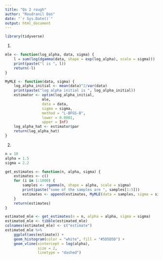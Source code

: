 ```yaml
---
title: "Qs 2 rough"
author: "Roudranil Das"
date: "`r Sys.Date()`"
output: html_document
---
```


```r
library(tidyverse)
```

1. 
```r
mle <- function(log_alpha, data, sigma) {
    l = sum(log(dgamma(data, shape = exp(log_alpha), scale = sigma)))
    print(paste("l is ", l))
    return(-l)
}

MyMLE <- function(data, sigma) {
    log_alpha_initial <- mean(data)^2/var(data)
    print(paste("log alpha initial is ", log_alpha_initial))
    estimator <- optim(log_alpha_initial,
                 mle,
                 data = data,
                 sigma = sigma,
                 method = "L-BFGS-B",
                 lower = 0.0001,
                 upper = Inf)
    log_alpha_hat <- estimator$par
    return(log_alpha_hat)
}
```

2. 
```r
n = 10
alpha = 1.5
sigma = 2.2

get_estimates <- function(n, alpha, sigma) {
    estimates <- c()
    for (i in 1:1000) {
        samples <- rgamma(n, shape = alpha, scale = sigma)
        print(paste("some of the samples are ", samples[1:5]))
        estimates <- append(estimates, MyMLE(data = samples, sigma = sigma))
    }
    return(estimates)
}

estimated_mle <- get_estimates(n = n, alpha = alpha, sigma = sigma)
estimated_mle <- tibble(estimated_mle)
colnames(estimated_mle) <- c("estimate")
estimated_mle %>% 
    ggplot(aes(estimate)) +
    geom_histogram(color = "white", fill = "#5D5D5D") +
    geom_vline(xintercept = log(alpha), 
               size = 2,
               linetype = "dashed")
```


